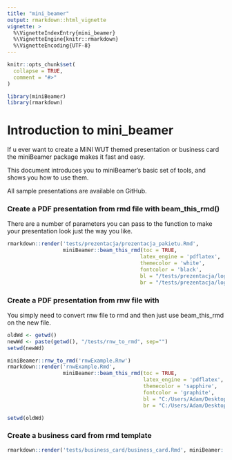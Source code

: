```yaml
---
title: "mini_beamer"
output: rmarkdown::html_vignette
vignette: >
  %\VignetteIndexEntry{mini_beamer}
  %\VignetteEngine{knitr::rmarkdown}
  %\VignetteEncoding{UTF-8}
---
```


```r
knitr::opts_chunk$set(
  collapse = TRUE,
  comment = "#>"
)
```

```r
library(miniBeamer)
library(rmarkdown)
```


# Introduction to mini_beamer

If u ever want to create a MiNI WUT themed presentation or business card the miniBeamer package makes it fast and easy.

This document introduces you to miniBeamer's basic set of tools, and shows you how to use them.

All sample presentations are available on GitHub.

### Create a PDF presentation from rmd file with beam_this_rmd()

There are a number of parameters you can pass to the function to make your presentation look just the way you like.

```r
rmarkdown::render('tests/prezentacja/prezentacja_pakietu.Rmd', 
                  miniBeamer::beam_this_rmd(toc = TRUE,
                                           latex_engine = 'pdflatex',
                                           themecolor = 'white',
                                           fontcolor = 'black',
                                           bl = "/tests/prezentacja/logoPW.jpg",
                                           br = "/tests/prezentacja/logoMINI.png"))
```

### Create a PDF presentation from rnw file with  

You simply need to convert rnw file to rmd and then just use beam_this_rmd on  the new file.

```r
oldWd <- getwd()
newWd <- paste(getwd(), "/tests/rnw_to_rmd", sep="")
setwd(newWd)

miniBeamer::rnw_to_rmd('rnwExample.Rnw')
rmarkdown::render('rnwExample.Rmd', 
                  miniBeamer::beam_this_rmd(toc = TRUE,
                                            latex_engine = 'pdflatex',
                                            themecolor = 'sapphire',
                                            fontcolor = 'graphite',
                                            bl = "C:/Users/Adam/Desktop/logoPW.jpg",
                                            br = "C:/Users/Adam/Desktop/logoMini.png"))

setwd(oldWd)
```

### Create a business card from rmd template

```r
rmarkdown::render('tests/business_card/business_card.Rmd', miniBeamer::business_card())
```